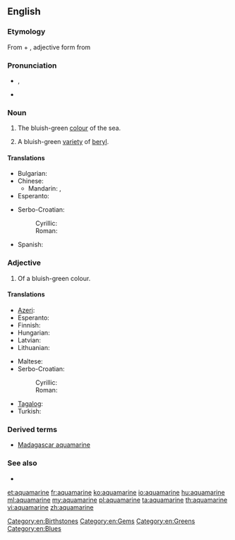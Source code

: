 {{wikipedia}}
==English==

===Etymology===
From {{etyl|la}} {{term|aqua||water|lang=la}} + {{term|marinus||marine|lang=la}}, adjective form from {{term|mare||sea|lang=la}}

===Pronunciation===
* {{a|UK}} {{IPA|/ˌæ.kwə.məˈɹiːn/}}, {{SAMPA|/%{.kw@.m@"ri:n/}}
* {{rhymes|iːn}}

===Noun===
{{en-noun}}

# The bluish-green [[colour]] of the sea.
#: {{color panel|70DB93}}
# A bluish-green [[variety]] of [[beryl]].

====Translations====

{{trans-top|type of beryl}}
* Bulgarian: {{t|bg|аквамарин}}
* Chinese:
** Mandarin: {{t-|cmn|海藍寶石|sc=Hani}}, {{t-|cmn|海蓝宝石|tr=hǎilán bǎoshí|sc=Hani}}
* Esperanto: {{t-|eo|akvamarino|xs=Esperanto}}
{{trans-mid}}
* Serbo-Croatian:
*: Cyrillic: {{t-|sh|аквамарин|m}}
*: Roman: {{t-|sh|akvamarin|m}}
* Spanish: {{t|es|aguamarina|f}}
{{trans-bottom}}

===Adjective===
{{en-adj|-}}

# Of a bluish-green colour.

====Translations====
{{trans-top|aquamarine colour}}
* [[Azeri]]: {{t|az|akuamarin}}
* Esperanto: {{t-|eo|akvamarina|xs=Esperanto}}
* Finnish: {{t-|fi|akvamariini}}
* Hungarian: {{t|hu|akvamarin}}
* Latvian: {{t|lv|akvamarīns|m}}
* Lithuanian: {{t|lt|akvamarinas|m}}
{{trans-mid}}
* Maltese: {{t|mt|akwamarin|xs=Maltese}}
* Serbo-Croatian:
*: Cyrillic: {{t-|sh|аквамарин|m}}
*: Roman: {{t-|sh|akvamarin|m}}
* [[Tagalog]]: {{t|tl|akwamarin|m}}
* Turkish: {{t|tr|camgöbeği}}
{{trans-bottom}}

===Derived terms===
* [[Madagascar aquamarine]]

===See also===
* {{list|en|blues}}

[[Category:en:Birthstones]]
[[Category:en:Gems]]
[[Category:en:Greens]]
[[Category:en:Blues]]

[[et:aquamarine]]
[[fr:aquamarine]]
[[ko:aquamarine]]
[[io:aquamarine]]
[[hu:aquamarine]]
[[ml:aquamarine]]
[[my:aquamarine]]
[[pl:aquamarine]]
[[ta:aquamarine]]
[[th:aquamarine]]
[[vi:aquamarine]]
[[zh:aquamarine]]